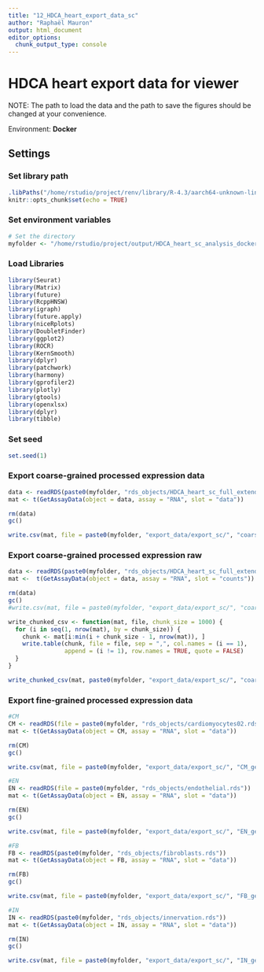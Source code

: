 ```yaml
---
title: "12_HDCA_heart_export_data_sc"
author: "Raphaël Mauron"
output: html_document
editor_options: 
  chunk_output_type: console
---
```


# HDCA heart export data for viewer

NOTE: The path to load the data and the path to save the figures should be changed at your convenience.

Environment: **Docker**


## Settings

### Set library path

```r
.libPaths("/home/rstudio/project/renv/library/R-4.3/aarch64-unknown-linux-gnu/")
knitr::opts_chunk$set(echo = TRUE)
```


### Set environment variables

```r
# Set the directory 
myfolder <- "/home/rstudio/project/output/HDCA_heart_sc_analysis_docker/"
```


### Load Libraries

```r
library(Seurat)
library(Matrix)
library(future)
library(RcppHNSW)
library(igraph)
library(future.apply)
library(niceRplots)
library(DoubletFinder)
library(ggplot2)
library(ROCR)
library(KernSmooth)
library(dplyr)
library(patchwork)
library(harmony)
library(gprofiler2)
library(plotly)
library(gtools)
library(openxlsx)
library(dplyr)
library(tibble)
```


### Set seed

```r
set.seed(1)
```


### Export coarse-grained processed expression data

```r
data <- readRDS(paste0(myfolder, "rds_objects/HDCA_heart_sc_full_extended.rds"))
mat <- t(GetAssayData(object = data, assay = "RNA", slot = "data"))

rm(data)
gc()

write.csv(mat, file = paste0(myfolder, "export_data/export_sc/", "coarse_grained_gene_expr", ".csv"))
```


### Export coarse-grained processed expression raw

```r
data <- readRDS(paste0(myfolder, "rds_objects/HDCA_heart_sc_full_extended.rds"))
mat <-  t(GetAssayData(object = data, assay = "RNA", slot = "counts"))

rm(data)
gc()
#write.csv(mat, file = paste0(myfolder, "export_data/export_sc/", "coarse_grained_gene_expr_raw", ".csv"))

```

```r
write_chunked_csv <- function(mat, file, chunk_size = 1000) {
  for (i in seq(1, nrow(mat), by = chunk_size)) {
    chunk <- mat[i:min(i + chunk_size - 1, nrow(mat)), ]
    write.table(chunk, file = file, sep = ",", col.names = (i == 1), 
                append = (i != 1), row.names = TRUE, quote = FALSE)
  }
}

write_chunked_csv(mat, paste0(myfolder, "export_data/export_sc/", "coarse_grained_gene_expr_raw", ".csv"))
```



### Export fine-grained processed expression data

```r
#CM
CM <- readRDS(file = paste0(myfolder, "rds_objects/cardiomyocytes02.rds"))
mat <- t(GetAssayData(object = CM, assay = "RNA", slot = "data"))

rm(CM)
gc()

write.csv(mat, file = paste0(myfolder, "export_data/export_sc/", "CM_gene_expr", ".csv"))
```

```r
#EN
EN <- readRDS(file = paste0(myfolder, "rds_objects/endothelial.rds"))
mat <- t(GetAssayData(object = EN, assay = "RNA", slot = "data"))

rm(EN)
gc()

write.csv(mat, file = paste0(myfolder, "export_data/export_sc/", "EN_gene_expr", ".csv"))
```

```r
#FB
FB <- readRDS(paste0(myfolder, "rds_objects/fibroblasts.rds"))
mat <- t(GetAssayData(object = FB, assay = "RNA", slot = "data"))

rm(FB)
gc()

write.csv(mat, file = paste0(myfolder, "export_data/export_sc/", "FB_gene_expr", ".csv"))
```

```r
#IN
IN <- readRDS(paste0(myfolder, "rds_objects/innervation.rds"))
mat <- t(GetAssayData(object = IN, assay = "RNA", slot = "data"))

rm(IN)
gc()

write.csv(mat, file = paste0(myfolder, "export_data/export_sc/", "IN_gene_expr", ".csv"))
```


